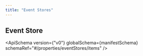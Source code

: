 ```yaml
---
title: "Event Stores"
---
```



## Event Store

<ApiSchema
  version={"v0"}
  globalSchema={manifestSchema}
  schemaRef="#/properties/eventStores/items"
/>
